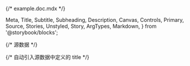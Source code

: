 {/* example.doc.mdx */}

  Meta,
  Title,
  Subtitle,
  Subheading,
  Description,
  Canvas,
  Controls,
  Primary,
  Source,
  Stories,
  Unstyled,
  Story,
  ArgTypes,
  Markdown,
} from '@storybook/blocks';


{/* 源数据 */}

<Meta of={ExampleStories} />

{/* 自动引入源数据中定义的 title */}

<Title />

{/* 子标题 */}

<Subtitle>Sub Title</Subtitle>

{/* 自动引入源数据中的 文档注释 */}

<Description />

{/* 自动引入源数据中 默认第一个 Story 作为主 Story */}

<Primary />

{/* 自动引入源数据中 控制器 */}

<Controls
  include={[]}
  exclude={[]}
/>

{/* 自动引入源数据中 类型( 对比 Controls 没有 默认值列 ) */}

<ArgTypes
  include={[]}
  exclude={[]}
/>

{/* 自动引入源数据 所有定义的 Story */}

<Stories />

{/* 自定义 锚点副段落标题 */}

<Subheading>Default Example</Subheading>

{/* 自定义 Canvas 画布( 放大/缩小/锚点标题等功能 )包裹 Story */}

<Canvas of={ExampleStories.DefaultExample} />

{/* 自定义 锚点副段落标题 */}

<Subheading>Another Example</Subheading>

{/* 自定义 源码展示 */}

<Source />

{/* 自定义 Story( 选用 Canvas ) */}

<Story of={ExampleStories.AnotherExample} />

{/* 自定义 markdown 语法 */}

<Markdown>
  {`
    # Header
  `}
</Markdown>

{/* 自定义 无样式文本 */}

<Unstyled>
  Lorem ipsum dolor sit amet, consectetur adipisicing elit. Aperiam asperiores autem exercitationem
  facilis fuga fugiat ipsam labore laudantium nemo nobis odit placeat provident similique ullam unde
  ut vel veritatis, voluptatum?
</Unstyled>

{/* 自定义 css 样式 */}

<style>
  {`

  `}
</style>
